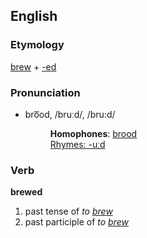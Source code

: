 ==English==
=== Etymology ===
[[brew]] + [[-ed]]

=== Pronunciation ===
*bro͞od, /bruːd/, /bru:d/
*:'''Homophones''': [[brood]]
*:[[Rhymes:English:-uːd|Rhymes: -uːd]]

===Verb===
'''brewed'''

# past tense of ''to [[brew]]''
# past participle of ''to [[brew]]''